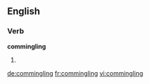 
==English==

===Verb===
'''commingling'''

# {{present participle of|[[commingle]]}}

[[de:commingling]]
[[fr:commingling]]
[[vi:commingling]]